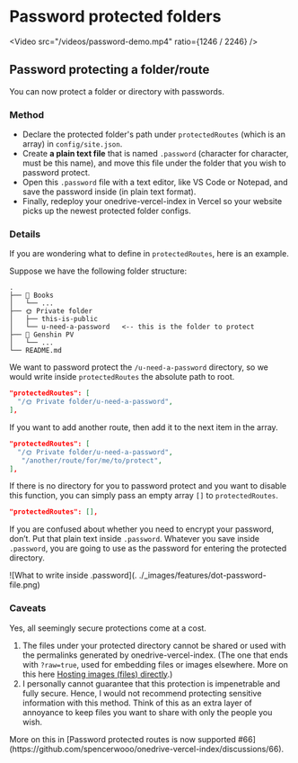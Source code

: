 
# Password protected folders

<Video src="/videos/password-demo.mp4" ratio={1246 / 2246} />

## Password protecting a folder/route

You can now protect a folder or directory with passwords.

### Method

- Declare the protected folder's path under `protectedRoutes` (which is an array) in `config/site.json`.
- Create **a plain text file** that is named `.password` (character for character, must be this name), and move this file under the folder that you wish to password protect.
- Open this `.password` file with a text editor, like VS Code or Notepad, and save the password inside (in plain text format).
- Finally, redeploy your onedrive-vercel-index in Vercel so your website picks up the newest protected folder configs.

### Details

If you are wondering what to define in `protectedRoutes`, here is an example.

Suppose we have the following folder structure:

```
.
├── 📕 Books
│   └── ...
├── 🌞 Private folder
│   ├── this-is-public
│   └── u-need-a-password   <-- this is the folder to protect
├── 🍡 Genshin PV
│   └── ...
└── README.md
```

We want to password protect the `/u-need-a-password` directory, so we would write inside `protectedRoutes` the absolute path to root.

```json
"protectedRoutes": [
  "/🌞 Private folder/u-need-a-password",
],
```

If you want to add another route, then add it to the next item in the array.

```json
"protectedRoutes": [
  "/🌞 Private folder/u-need-a-password",
   "/another/route/for/me/to/protect",
],
```

If there is no directory for you to password protect and you want to disable this function, you can simply pass an empty array `[]` to `protectedRoutes`.

```json
"protectedRoutes": [],
```

If you are confused about whether you need to encrypt your password, don’t. Put that plain text inside `.password`. Whatever you save inside `.password`, you are going to use as the password for entering the protected directory.

![What to write inside .password](. ./_images/features/dot-password-file.png)

### Caveats

Yes, all seemingly secure protections come at a cost.

1. The files under your protected directory cannot be shared or used with the permalinks generated by onedrive-vercel-index. (The one that ends with `?raw=true`, used for embedding files or images elsewhere. More on this here [Hosting images (files) directly](https://www.notion.so/Hosting-images-files-directly-60f34f5db7d94264ad3941296340a32e).)
2. I personally cannot guarantee that this protection is impenetrable and fully secure. Hence, I would not recommend protecting sensitive information with this method. Think of this as an extra layer of annoyance to keep files you want to share with only the people you wish.

<Callout emoji="🗣">
  More on this in [Password protected routes is now supported
  #66](https://github.com/spencerwooo/onedrive-vercel-index/discussions/66).
</Callout>
